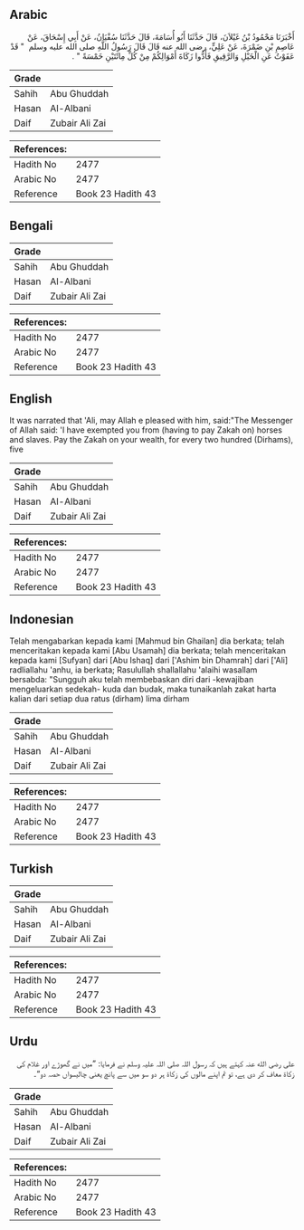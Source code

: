 ## Arabic


<div dir="rtl" lang="ar" style={{fontSize:'larger',backgroundColor:'#f8f9fa',padding:20}}>
أَخْبَرَنَا مَحْمُودُ بْنُ غَيْلاَنَ، قَالَ حَدَّثَنَا أَبُو أُسَامَةَ، قَالَ حَدَّثَنَا سُفْيَانُ، عَنْ أَبِي إِسْحَاقَ، عَنْ عَاصِمِ بْنِ ضَمْرَةَ، عَنْ عَلِيٍّ، رضى الله عنه قَالَ قَالَ رَسُولُ اللَّهِ صلى الله عليه وسلم ‏ "‏ قَدْ عَفَوْتُ عَنِ الْخَيْلِ وَالرَّقِيقِ فَأَدُّوا زَكَاةَ أَمْوَالِكُمْ مِنْ كُلِّ مِائَتَيْنِ خَمْسَةً ‏"‏ ‏.‏
</div>
<div style={{backgroundColor:'#f8f9fa',padding:20, marginBottom: 10}}><table> <thead> <tr> <th>Grade</th> <th></th> </tr> </thead> <tbody> <tr><td>Sahih</td><td>Abu Ghuddah</td></tr><tr><td>Hasan</td><td>Al-Albani</td></tr><tr><td>Daif</td><td>Zubair Ali Zai</td></tr></tbody></table><table> <thead> <tr> <th>References:</th> <th></th> </tr> </thead> <tbody><tr><td>Hadith No</td><td>2477</td></tr><tr><td>Arabic No</td><td>2477</td></tr><tr><td>Reference</td><td>Book 23 Hadith 43</td></tr></tbody></table></div>

## Bengali


<div dir="ltr" lang="bn" style={{fontSize:'larger',backgroundColor:'#f8f9fa',padding:20}}>

</div>
<div style={{backgroundColor:'#f8f9fa',padding:20, marginBottom: 10}}><table> <thead> <tr> <th>Grade</th> <th></th> </tr> </thead> <tbody> <tr><td>Sahih</td><td>Abu Ghuddah</td></tr><tr><td>Hasan</td><td>Al-Albani</td></tr><tr><td>Daif</td><td>Zubair Ali Zai</td></tr></tbody></table><table> <thead> <tr> <th>References:</th> <th></th> </tr> </thead> <tbody><tr><td>Hadith No</td><td>2477</td></tr><tr><td>Arabic No</td><td>2477</td></tr><tr><td>Reference</td><td>Book 23 Hadith 43</td></tr></tbody></table></div>

## English


<div dir="ltr" lang="en" style={{fontSize:'larger',backgroundColor:'#f8f9fa',padding:20}}>
It was narrated that 'Ali, may Allah e pleased with him, said:"The Messenger of Allah said: 'I have exempted you from (having to pay Zakah on) horses and slaves. Pay the Zakah on your wealth, for every two hundred (Dirhams), five
</div>
<div style={{backgroundColor:'#f8f9fa',padding:20, marginBottom: 10}}><table> <thead> <tr> <th>Grade</th> <th></th> </tr> </thead> <tbody> <tr><td>Sahih</td><td>Abu Ghuddah</td></tr><tr><td>Hasan</td><td>Al-Albani</td></tr><tr><td>Daif</td><td>Zubair Ali Zai</td></tr></tbody></table><table> <thead> <tr> <th>References:</th> <th></th> </tr> </thead> <tbody><tr><td>Hadith No</td><td>2477</td></tr><tr><td>Arabic No</td><td>2477</td></tr><tr><td>Reference</td><td>Book 23 Hadith 43</td></tr></tbody></table></div>

## Indonesian


<div dir="ltr" lang="id" style={{fontSize:'larger',backgroundColor:'#f8f9fa',padding:20}}>
Telah mengabarkan kepada kami [Mahmud bin Ghailan] dia berkata; telah menceritakan kepada kami [Abu Usamah] dia berkata; telah menceritakan kepada kami [Sufyan] dari [Abu Ishaq] dari ['Ashim bin Dhamrah] dari ['Ali] radliallahu 'anhu, ia berkata; Rasulullah shallallahu 'alaihi wasallam bersabda: "Sungguh aku telah membebaskan diri dari -kewajiban mengeluarkan sedekah- kuda dan budak, maka tunaikanlah zakat harta kalian dari setiap dua ratus (dirham) lima dirham
</div>
<div style={{backgroundColor:'#f8f9fa',padding:20, marginBottom: 10}}><table> <thead> <tr> <th>Grade</th> <th></th> </tr> </thead> <tbody> <tr><td>Sahih</td><td>Abu Ghuddah</td></tr><tr><td>Hasan</td><td>Al-Albani</td></tr><tr><td>Daif</td><td>Zubair Ali Zai</td></tr></tbody></table><table> <thead> <tr> <th>References:</th> <th></th> </tr> </thead> <tbody><tr><td>Hadith No</td><td>2477</td></tr><tr><td>Arabic No</td><td>2477</td></tr><tr><td>Reference</td><td>Book 23 Hadith 43</td></tr></tbody></table></div>

## Turkish


<div dir="ltr" lang="tr" style={{fontSize:'larger',backgroundColor:'#f8f9fa',padding:20}}>

</div>
<div style={{backgroundColor:'#f8f9fa',padding:20, marginBottom: 10}}><table> <thead> <tr> <th>Grade</th> <th></th> </tr> </thead> <tbody> <tr><td>Sahih</td><td>Abu Ghuddah</td></tr><tr><td>Hasan</td><td>Al-Albani</td></tr><tr><td>Daif</td><td>Zubair Ali Zai</td></tr></tbody></table><table> <thead> <tr> <th>References:</th> <th></th> </tr> </thead> <tbody><tr><td>Hadith No</td><td>2477</td></tr><tr><td>Arabic No</td><td>2477</td></tr><tr><td>Reference</td><td>Book 23 Hadith 43</td></tr></tbody></table></div>

## Urdu


<div dir="rtl" lang="ur" style={{fontSize:'larger',backgroundColor:'#f8f9fa',padding:20}}>
علی رضی الله عنہ کہتے ہیں کہ رسول اللہ صلی اللہ علیہ وسلم نے فرمایا: ”میں نے گھوڑے اور غلام کی زکاۃ معاف کر دی ہے، تو تم اپنے مالوں کی زکاۃ ہر دو سو میں سے پانچ یعنی چالیسواں حصہ دو“۔
</div>
<div style={{backgroundColor:'#f8f9fa',padding:20, marginBottom: 10}}><table> <thead> <tr> <th>Grade</th> <th></th> </tr> </thead> <tbody> <tr><td>Sahih</td><td>Abu Ghuddah</td></tr><tr><td>Hasan</td><td>Al-Albani</td></tr><tr><td>Daif</td><td>Zubair Ali Zai</td></tr></tbody></table><table> <thead> <tr> <th>References:</th> <th></th> </tr> </thead> <tbody><tr><td>Hadith No</td><td>2477</td></tr><tr><td>Arabic No</td><td>2477</td></tr><tr><td>Reference</td><td>Book 23 Hadith 43</td></tr></tbody></table></div>